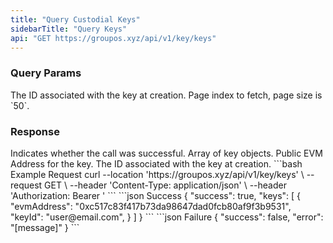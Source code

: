 ```yaml
---
title: "Query Custodial Keys"
sidebarTitle: "Query Keys"
api: "GET https://groupos.xyz/api/v1/key/keys"
---
```


### Query Params

<ParamField query="keyId" type="string" optional>
  The ID associated with the key at creation.
</ParamField>
<ParamField query="page" type="number" optional>
  Page index to fetch, page size is `50`.
</ParamField>

### Response

<ResponseField name="success" type="boolean">
  Indicates whether the call was successful.
</ResponseField>
<ResponseField name="keys" type="object[]">
  Array of key objects.
  <Expandable title="object">
    <ResponseField name="evmAddress" type="string">
      Public EVM Address for the key.
    </ResponseField>
    <ResponseField name="keyId" type="string">
      The ID associated with the key at creation.
    </ResponseField>
  </Expandable>
</ResponseField>

<RequestExample>
  ```bash Example Request
  curl --location 'https://groupos.xyz/api/v1/key/keys' \
  --request GET \
  --header 'Content-Type: application/json' \
  --header 'Authorization: Bearer <token>'
  ```
</RequestExample>

<ResponseExample>
  ```json Success
  {
    "success": true,
    "keys": [
      {
        "evmAddress": "0xc517c83f417b73da98647dad0fcb80af9f3b9531",
        "keyId": "user@email.com",
      }
    ]
  }
  ```
  ```json Failure
  {
    "success": false,
    "error": "[message]"
  }
  ```
</ResponseExample>
